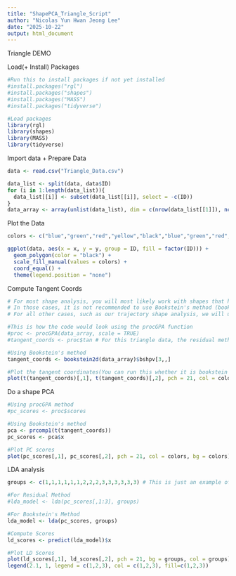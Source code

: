 ```yaml
---
title: "ShapePCA_Triangle_Script"
author: "Nicolas Yun Hwan Jeong Lee"
date: "2025-10-22"
output: html_document
---
```

Triangle DEMO

Load(+ Install) Packages
```r
#Run this to install packages if not yet installed
#install.packages("rgl")
#install.packages("shapes")
#install.packages("MASS")
#install.packages("tidyverse")

#Load packages
library(rgl)
library(shapes)
library(MASS)
library(tidyverse)
```

Import data + Prepare Data
```r
data <- read.csv("Triangle_Data.csv")

data_list <- split(data, data$ID)
for (i in 1:length(data_list)){
  data_list[[i]] <- subset(data_list[[i]], select = -c(ID))
}
data_array <- array(unlist(data_list), dim = c(nrow(data_list[[1]]), ncol(data_list[[1]]), length(data_list)))

```

Plot the Data
```r
colors <- c("blue","green","red","yellow","black","blue","green","red","yellow","black","blue","green","red","yellow","black") 

ggplot(data, aes(x = x, y = y, group = ID, fill = factor(ID))) +
  geom_polygon(color = "black") +
  scale_fill_manual(values = colors) +
  coord_equal() +
  theme(legend.position = "none")

```

Compute Tangent Coords
```r
# For most shape analysis, you will most likely work with shapes that have more than 3 landmarks and may also be 3D.
# In those cases, it is not recommended to use Bookstein's method (bookstein2d) to compute tangent coordinates. For the triangle example, Bookstein's method works well.
# For all other cases, such as our trajectory shape analysis, we will use the residual method, which can be used with the procGPA function from the 'shapes' package.

#This is how the code would look using the procGPA function
#proc <- procGPA(data_array, scale = TRUE)
#tangent_coords <- proc$tan # For this triangle data, the residual method will result in a 6-coordinates vector (3 Landmarks x 2 Dimensions) for each shape

#Using Bookstein's method
tangent_coords <- bookstein2d(data_array)$bshpv[3,,]

#Plot the tangent coordinates(You can run this whether it is bookstein or residual)
plot(t(tangent_coords)[,1], t(tangent_coords)[,2], pch = 21, col = colors, bg = colors)

```

Do a shape PCA
```r
#Using procGPA method
#pc_scores <- proc$scores

#Using Bookstein's method
pca <- prcomp1(t(tangent_coords))
pc_scores <- pca$x

#Plot PC scores
plot(pc_scores[,1], pc_scores[,2], pch = 21, col = colors, bg = colors)
```

LDA analysis
```r
groups <- c(1,1,1,1,1,1,2,2,2,3,3,3,3,3,3) # This is just an example of how we can split shapes into groups

#For Residual Method
#lda_model <- lda(pc_scores[,1:3], groups)

#For Bookstein's Method
lda_model <- lda(pc_scores, groups)

#Compute Scores
ld_scores <- predict(lda_model)$x

#Plot LD Scores
plot(ld_scores[,1], ld_scores[,2], pch = 21, bg = groups, col = groups)
legend(2.1, 1, legend = c(1,2,3), col = c(1,2,3), fill=c(1,2,3))
```

